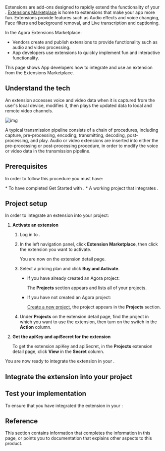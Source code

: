 

Extensions are add-ons designed to rapidly extend the functionality of your <Vpl k="CLIENT" />. [Extensions Marketplace](https://www.agora.io/en/agora-extensions-marketplace/) is home to extensions that make your app more fun. Extensions provide features such as Audio effects and voice changing, Face filters and background removal, and Live transcription and captioning.

In the Agora Extensions Marketplace:
- Vendors create and publish extensions to provide functionality such as audio and video processing.
- App developers use extensions to quickly implement fun and interactive functionality.

This page shows App developers how to integrate and use an extension from the <Vg k="COMPANY" /> Extensions Marketplace.

<NoExtensions />

## Understand the tech

An extension accesses voice and video data when it is captured from the user's local device, modifies it, then plays the updated data to local and remote video channels.


![img](/images/video-sdk/extension-callflow.svg)

A typical transmission pipeline consists of a chain of procedures, including capture, pre-processing, encoding, transmitting, decoding, post-processing, and play. Audio or video extensions are inserted into either the pre-processing or post-processing procedure, in order to modify the voice or video data in the transmission pipeline.

## Prerequisites

In order to follow this procedure you must have:

<Prerequisites />
<ProductWrapper notAllowed="extensions-marketplace">
* To have completed <Link to="../get-started/get-started-sdk">Get Started with <Vpd k="NAME"/></Link>.
</ProductWrapper>
<ProductWrapper product="extensions-marketplace">
    * A working project that integrates <Vg k="VSDK"/>.
</ProductWrapper>


## Project setup

In order to integrate an extension into your project:

1. **Activate an extension**

    1. Log in to [<Vg k="CONSOLE"/>](https://console.agora.io/).
    2. In the left navigation panel, click **Extension Marketplace**, then click the extension you want to activate.

        You are now on the extension detail page.

    3. Select a pricing plan and click **Buy and Activate**.
        - If you have already created an Agora project:

            The **Projects** section appears and lists all of your projects.
        - If you have not created an Agora project:

            [Create a new project](../reference/manage-agora-account#create-an-agora-project), the project appears in the **Projects** section.

    4. Under **Projects** on the extension detail page, find the project in which you want to use the extension, then turn on the switch in the **Action** column.

1. **Get the apiKey and apiSecret for the extension**

    To get the extension apiKey and apiSecret, in the **Projects** extension detail page, click **View** in the **Secret** column.

<ProjectSetup/>

You are now ready to integrate the extension in your <Vpl k="CLIENT" />.

## Integrate the extension into your project

<ProjectImplement/>

## Test your implementation

To ensure that you have integrated the extension in your <Vpl k="CLIENT" />:

<ProjectTest/>

## Reference

This section contains information that completes the information in this page, or points you to documentation that explains other aspects to this product.

<Reference/>